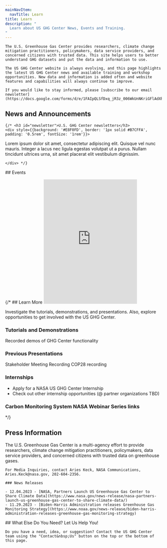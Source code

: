 ```yaml
---
mainNavItem:
  navTitle: Learn
title: Learn
description: "
  Learn about US GHG Center News, Events and Training.
"
---
```



<AnchorScroll />
<Block >
  <Prose>

    The U.S. Greenhouse Gas Center provides researchers, climate change mitigation practitioners, policymakers, data service providers, and concerned citizens with trusted data. This site helps users to better understand GHG datasets and put the data and information to use. 

    The US GHG Center website is always evolving, and this page highlights the latest US GHG Center news and available training and workshop opportunities. New data and information is added often and website features and capabilities will always continue to improve.  

    If you would like to stay informed, please [subscribe to our email newsletter](https://docs.google.com/forms/d/e/1FAIpQLSfDxq_jR3z_006WkUnNKriGFlAdXhiZxC0ppkxV9fDXSM_FxQ/viewform).
  </Prose>
</Block>

<Block>
  <Prose>
    <h2 id="news">News and Announcements</h2>
    <EventsComponent items={NEWS_ITEMS} />

    {/* <h3 id="newsletter">U.S. GHG Center newsletters</h3>
    <div style={{background: '#E8F0FD', border: '1px solid #B7CFFA', padding: '0.5rem', fontSize: '1rem'}}>

Lorem ipsum dolor sit amet, consectetur adipiscing elit. Quisque vel nunc mauris. Integer a lacus nec ligula egestas volutpat ut a purus. Nullam tincidunt ultrices urna, sit amet placerat elit vestibulum dignissim.
    
    </div> */}
  </Prose>
</Block>



<Block>
  <Prose>
    ## Events 
    <EventsComponent items={EVENT_ITEMS} />
  </Prose>
</Block>


{/* <Block>
  <Prose>
    ## Learn More
    <Embed
      src="https://www.youtube.com/embed/YQWespzOtzI?si=0T-HzC405nrLfsTp" 
      height="400"
    />


  Investigate the tutorials, demonstrations, and presentations. Also, explore opportunities to get involved with the US GHG Center.

  ### Tutorials and Demonstrations
  Recorded demos of GHG Center functionality

  ### Previous Presentations
  Stakeholder Meeting Recording
  COP28 recording

  ### Internships
  - Apply for a NASA US GHG Center Internship 
  - Check out other internship opportunities (@ partner organizations TBD)
  
  ### Carbon Monitoring System NASA Webinar Series links
  </Prose>
</Block> */}

<Block>
  <Prose>
   <h2 id="press"> Press Information </h2>
   The U.S. Greenhouse Gas Center is a multi-agency effort to provide researchers, climate change mitigation practitioners, policymakers, data service providers, and concerned citizens with trusted data on greenhouse gases. 

    For Media Inquiries, contact Aries Keck, NASA Communications, Aries.Keck@nasa.gov, 202-604-2356.

    ### News Releases

    - 12.04.2023 - [NASA, Partners Launch US Greenhouse Gas Center to Share Climate Data](https://www.nasa.gov/news-release/nasa-partners-launch-us-greenhouse-gas-center-to-share-climate-data/)
    - 11.29.2023 - [Biden-Harris Administration releases Greenhouse Gas Monitoring Strategy](https://www.noaa.gov/news-release/biden-harris-administration-releases-greenhouse-gas-monitoring-strategy)
  </Prose>
</Block>

<Block>
  <Prose>
    ## What Else Do You Need?  Let Us Help You!

    Do you have a need, idea, or suggestion? Contact the US GHG Center team using the "Contact&nbsp;Us" button on the top or the bottom of this page.
  </Prose>
</Block>
